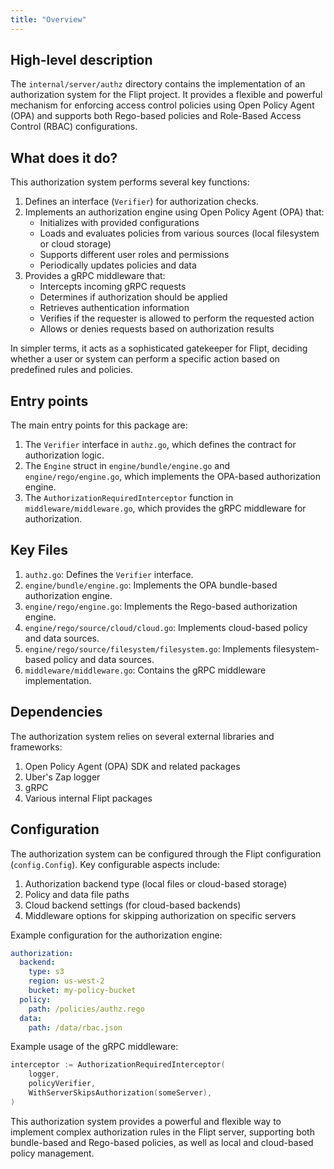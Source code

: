 ```yaml
---
title: "Overview"
---
```


## High-level description
The `internal/server/authz` directory contains the implementation of an authorization system for the Flipt project. It provides a flexible and powerful mechanism for enforcing access control policies using Open Policy Agent (OPA) and supports both Rego-based policies and Role-Based Access Control (RBAC) configurations.

## What does it do?
This authorization system performs several key functions:

1. Defines an interface (`Verifier`) for authorization checks.
2. Implements an authorization engine using Open Policy Agent (OPA) that:
   - Initializes with provided configurations
   - Loads and evaluates policies from various sources (local filesystem or cloud storage)
   - Supports different user roles and permissions
   - Periodically updates policies and data
3. Provides a gRPC middleware that:
   - Intercepts incoming gRPC requests
   - Determines if authorization should be applied
   - Retrieves authentication information
   - Verifies if the requester is allowed to perform the requested action
   - Allows or denies requests based on authorization results

In simpler terms, it acts as a sophisticated gatekeeper for Flipt, deciding whether a user or system can perform a specific action based on predefined rules and policies.

## Entry points
The main entry points for this package are:

1. The `Verifier` interface in `authz.go`, which defines the contract for authorization logic.
2. The `Engine` struct in `engine/bundle/engine.go` and `engine/rego/engine.go`, which implements the OPA-based authorization engine.
3. The `AuthorizationRequiredInterceptor` function in `middleware/middleware.go`, which provides the gRPC middleware for authorization.

## Key Files
1. `authz.go`: Defines the `Verifier` interface.
2. `engine/bundle/engine.go`: Implements the OPA bundle-based authorization engine.
3. `engine/rego/engine.go`: Implements the Rego-based authorization engine.
4. `engine/rego/source/cloud/cloud.go`: Implements cloud-based policy and data sources.
5. `engine/rego/source/filesystem/filesystem.go`: Implements filesystem-based policy and data sources.
6. `middleware/middleware.go`: Contains the gRPC middleware implementation.

## Dependencies
The authorization system relies on several external libraries and frameworks:

1. Open Policy Agent (OPA) SDK and related packages
2. Uber's Zap logger
3. gRPC
4. Various internal Flipt packages

## Configuration
The authorization system can be configured through the Flipt configuration (`config.Config`). Key configurable aspects include:

1. Authorization backend type (local files or cloud-based storage)
2. Policy and data file paths
3. Cloud backend settings (for cloud-based backends)
4. Middleware options for skipping authorization on specific servers

Example configuration for the authorization engine:

```yaml
authorization:
  backend:
    type: s3
    region: us-west-2
    bucket: my-policy-bucket
  policy:
    path: /policies/authz.rego
  data:
    path: /data/rbac.json
```

Example usage of the gRPC middleware:

```go
interceptor := AuthorizationRequiredInterceptor(
    logger,
    policyVerifier,
    WithServerSkipsAuthorization(someServer),
)
```

This authorization system provides a powerful and flexible way to implement complex authorization rules in the Flipt server, supporting both bundle-based and Rego-based policies, as well as local and cloud-based policy management.
